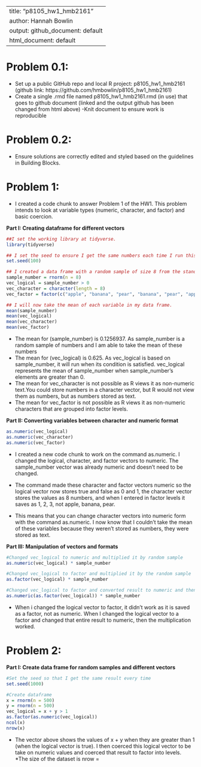 
--------------------------------------------------------------------------------
title: "p8105_hw1_hmb2161"
author: Hannah Bowlin
output: github_document: default 
        html_document: default
--------------------------------------------------------------------------------

# Problem 0.1:

* Set up a public GitHub repo and local R project: p8105_hw1_hmb2161 (github link: https://github.com/hmbowlin/p8105_hw1_hmb2161) 
* Create a single .rmd file named p8105_hw1_hmb2161.rmd (in use) that goes to github document (linked and the output github has been changed from html above)
-Knit document to ensure work is reproducible

# Problem 0.2:

* Ensure solutions are correctly edited and styled based on the guidelines in Building Blocks.

# Problem 1:

* I created a code chunk to answer Problem 1 of the HW1. This problem intends to look at variable types (numeric, character, and factor) and basic coercion.

**Part I: Creating dataframe for different vectors** 
```r
##I set the working library at tidyverse.
library(tidyverse)

## I set the seed to ensure I get the same numbers each time I run this code.
set.seed(100)

## I created a data frame with a random sample of size 8 from the standard normal distribution, a logical vector showing if the elements in the sample are greater than zero (it will return "false" if it doesn't satisfy this condition), a character vector that is 8 elements long with three different factors apple, pear, and banana.
sample_number = rnorm(n = 8)
vec_logical = sample_number > 0
vec_character = character(length = 8)
vec_factor = factor(c("apple", "banana", "pear", "banana", "pear", "apple", "apple", "pear"))

## I will now take the mean of each variable in my data frame. 
mean(sample_number)
mean(vec_logical)
mean(vec_character)
mean(vec_factor)
```
* The mean for (sample_number) is 0.1256937. As sample_number is a random sample of numbers and I am able to take the mean of these numbers
* The mean for (vec_logical) is 0.625. As vec_logical is based on sample_number, it will run when its condition is satisfied. vec_logical represents the mean of sample_number when sample_number's elements are greater than 0.
* The mean for vec_character is not possible as R views it as non-numeric text.You could store numbers in a character vector, but R would not view them as numbers, but as numbers stored as text.
* The mean for vec_factor is not possible as R views it as non-numeric characters that are grouped into factor levels.

**Part II: Converting variables between character and numeric format**
```r
as.numeric(vec_logical)
as.numeric(vec_character)
as.numeric(vec_factor)
```
* I created a new code chunk to work on the command as.numeric. I changed the logical, character, and factor vectors to numeric. The sample_number vector was already numeric and doesn't need to be changed. 

* The command made these character and factor vectors numeric so the logical vector now stores true and false as 0 and 1, the character vector stores the values as 8 numbers, and when I entered in factor levels it saves as 1, 2, 3, not apple, banana, pear.

* This means that you can change character vectors into numeric form with the command as.numeric. I now know that I couldn't take the mean of these variables because they weren't stored as numbers, they were stored as text.

**Part III: Manipulation of vectors and formats**
```r
#Changed vec_logical to numeric and multiplied it by random sample
as.numeric(vec_logical) * sample_number 

#Changed vec_logical to factor and multiplied it by the random sample
as.factor(vec_logical) * sample_number

#Changed vec_logical to factor and converted result to numeric and then multipled it by the random sample
as.numeric(as.factor(vec_logical)) * sample_number
```

* When i changed the logical vector to factor, it didn't work as it is saved as a factor, not as numeric. When I changed the logical vector to a factor and changed that entire result to numeric, then the multiplication worked. 

# Problem 2:

**Part I: Create data frame for random samples and different vectors**
```r
#Set the seed so that I get the same result every time 
set.seed(1000)

#Create dataframe 
x = rnorm(n = 500)
y = rnorm(n = 500)
vec_logical = x + y > 1
as.factor(as.numeric(vec_logical))
ncol(x)
nrow(x)
```
* The vector above shows the values of x + y when they are greater than 1 (when the logical vector is true). I then coerced this logical vector to be take on numeric values and coerced that result to factor into levels.
*The size of the dataset is nrow = 


